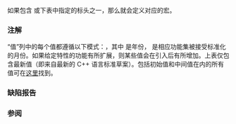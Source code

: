 {{title|库特性测试宏 {{mark since c++20}}}}
{{cpp/utility/navbar}}

如果包含 {{header|version}} 或下表中指定的标头之一，那么就会定义对应的宏。

{{include editlink|cpp/utility/feature test}}

{{cpp/utility/feature test}}

===注解===
“值”列中的每个值都遵循以下模式：{{c/core|"yyyymmL"}}，其中 {{c/core|"yyyy"}} 是年份，{{c/core|"mm"}} 是相应功能集被接受标准化的月份。如果给定特性的功能有所扩展，则某些值会在引入后有所增加。上表仅包含最新值（即来自最新的 C++ 语言标准草案）。包括初始值和中间值在内的所有值可在[[cpp/feature test#库特性|这里]]找到。

===缺陷报告===
{{dr list begin}}
{{dr list item|wg=lwg|dr=4126|std=C++20&lt;br&gt;C++23|before=某些完全独立的特性对应的特性测试宏不是独立的|after=它们也是独立的}}
{{dr list end}}

===参阅===
{{dsc begin}}
{{dsc|[[cpp/feature_test|'''功能特性测试''']] {{mark c++20}}|一套预处理器宏，用于测试与 C++ 语言和库功能相对应的功能}}
{{dsc see cpp|cpp/freestanding#针对标准库标头的规定|独立实现规定的标头|nomono=true}}
{{dsc see cpp|cpp/preprocessor/replace#预定义宏|预定义宏表|nomono=true}}
{{dsc end}}

{{langlinks|en|es|ja|ru}}